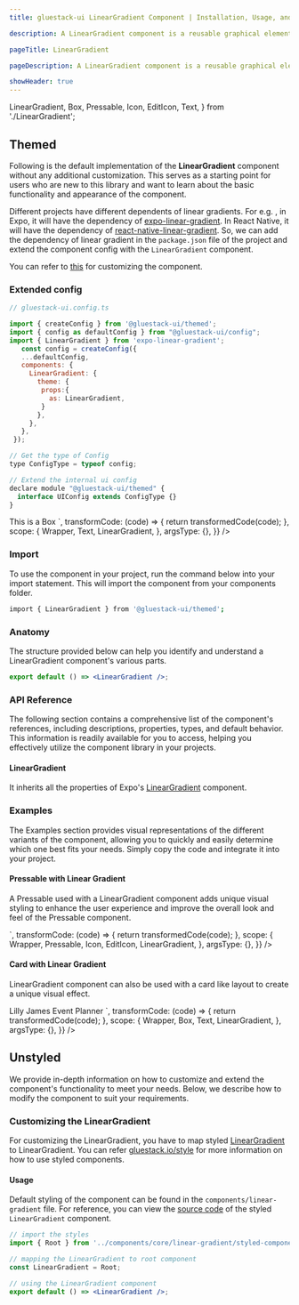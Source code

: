 ```yaml
---
title: gluestack-ui LinearGradient Component | Installation, Usage, and API

description: A LinearGradient component is a reusable graphical element that helps create linear gradients as background or styling effects within UI elements. A linear gradient is a gradual transition between two or more colors, creating a smooth progression of color changes along a straight line.

pageTitle: LinearGradient

pageDescription: A LinearGradient component is a reusable graphical element that helps create linear gradients as background or styling effects within UI elements. A linear gradient is a gradual transition between two or more colors, creating a smooth progression of color changes along a straight line.

showHeader: true
---
```



<Meta title="components/Layout/LinearGradient" />

  LinearGradient,
  Box,
  Pressable,
  Icon,
  EditIcon,
  Text,
} from './LinearGradient';


## Themed

Following is the default implementation of the **LinearGradient** component without any additional customization. This serves as a starting point for users who are new to this library and want to learn about the basic functionality and appearance of the component.

Different projects have different dependents of linear gradients. For e.g. , in Expo, it will have the dependency of [expo-linear-gradient](https://docs.expo.dev/versions/latest/sdk/linear-gradient/). In React Native, it will have the dependency of [react-native-linear-gradient](https://www.npmjs.com/package/react-native-linear-gradient). So, we can add the dependency of linear gradient in the `package.json` file of the project and extend the component config with the `LinearGradient` component.

You can refer to [this](https://ui.gluestack.io/docs/theme-configuration/customizing-theme) for customizing the component.

### Extended config

```jsx
// gluestack-ui.config.ts

import { createConfig } from '@gluestack-ui/themed';
import { config as defaultConfig } from "@gluestack-ui/config";
import { LinearGradient } from 'expo-linear-gradient';
   const config = createConfig({
   ...defaultConfig,
   components: {
     LinearGradient: {
       theme: {
        props:{
          as: LinearGradient,
        }
       },
     },
   },
 });

// Get the type of Config
type ConfigType = typeof config;

// Extend the internal ui config
declare module "@gluestack-ui/themed" {
  interface UIConfig extends ConfigType {}
}

```

<AppProvider>
  <CodePreview
    showComponentRenderer={true}
    showArgsController={false}
    metaData={{
      code: `
<LinearGradient  colors={['$purple400', '$red400']} p="$5">
  <Text color="white">
    This is a Box
  </Text>
</LinearGradient>
`,
      transformCode: (code) => {
        return transformedCode(code);
      },
      scope: {
        Wrapper,
        Text,
        LinearGradient,
      },
      argsType: {},
    }}
  />
</AppProvider>

<br />

### Import

To use the component in your project, run the command below into your import statement. This will import the component from your components folder.

```bash
import { LinearGradient } from '@gluestack-ui/themed';
```

### Anatomy

The structure provided below can help you identify and understand a LinearGradient component's various parts.

```jsx
export default () => <LinearGradient />;
```

### API Reference

The following section contains a comprehensive list of the component's references, including descriptions, properties, types, and default behavior. This information is readily available for you to access, helping you effectively utilize the component library in your projects.

#### LinearGradient

It inherits all the properties of Expo's [LinearGradient](https://docs.expo.dev/versions/latest/sdk/linear-gradient/) component.

### Examples

The Examples section provides visual representations of the different variants of the component, allowing you to quickly and easily determine which one best fits your needs. Simply copy the code and integrate it into your project.

#### Pressable with Linear Gradient

A Pressable used with a LinearGradient component adds unique visual styling to enhance the user experience and improve the overall look and feel of the Pressable component.

<AppProvider>
  <CodePreview
    showComponentRenderer={true}
    showArgsController={false}
    metaData={{
      code: `
    <LinearGradient colors={['$cyan400', '$green400']} borderRadius="$full">
      <Pressable p="$4">
        <Icon as={EditIcon} color="$white" />
      </Pressable>
    </LinearGradient>
      `,
      transformCode: (code) => {
        return transformedCode(code);
      },
      scope: {
        Wrapper,
        Pressable,
        Icon,
        EditIcon,
        LinearGradient,
      },
      argsType: {},
    }}
  />
</AppProvider>

#### Card with Linear Gradient

LinearGradient component can also be used with a card like layout to create a unique visual effect.

<AppProvider>
  <CodePreview
    showComponentRenderer={true}
    showArgsController={false}
    metaData={{
      code: `
    <LinearGradient
      colors={['$purple400', '$blue400', '$pink300']}
      borderRadius="$md"
    >
      <Box width={256} py="$12" justifyContent="center">
        <Text
          fontSize="$xl"
          pl="$2.5"
          color="$black"
          fontWeight="$thin"
          fontStyle="italic"
          textAlign="center"
        >
          Lilly James
        </Text>
        <Box bg="$fuchsia100" px="$2" mt="$4">
          <Text fontSize="$xs" color="$gray600" textAlign="center">
            Event Planner
          </Text>
        </Box>
      </Box>
    </LinearGradient>
      `,
      transformCode: (code) => {
        return transformedCode(code);
      },
      scope: {
        Wrapper,
        Box,
        Text,
        LinearGradient,
      },
      argsType: {},
    }}
  />
</AppProvider>

## Unstyled

We provide in-depth information on how to customize and extend the component's functionality to meet your needs. Below, we describe how to modify the component to suit your requirements.

### Customizing the LinearGradient

For customizing the LinearGradient, you have to map styled [LinearGradient](https://docs.expo.dev/versions/latest/sdk/linear-gradient/) to LinearGradient. You can refer [gluestack.io/style](/style) for more information on how to use styled components.

#### Usage

Default styling of the component can be found in the `components/linear-gradient` file. For reference, you can view the [source code](https://github.com/gluestack/gluestack-ui/blob/main/packages/themed/src/components/LinearGradient) of the styled `LinearGradient` component.

```jsx
// import the styles
import { Root } from '../components/core/linear-gradient/styled-components';

// mapping the LinearGradient to root component
const LinearGradient = Root;

// using the LinearGradient component
export default () => <LinearGradient />;
```
